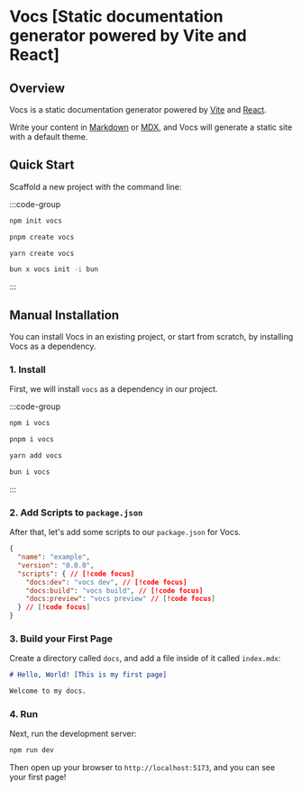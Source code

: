 # Vocs [Static documentation generator powered by Vite and React]

## Overview

Vocs is a static documentation generator powered by [Vite](https://vitejs.dev) and [React](https://react.dev).

Write your content in [Markdown](#TODO) or [MDX](#TODO), and Vocs will generate a static site with a default theme.

## Quick Start

Scaffold a new project with the command line:

:::code-group

```bash [npm]
npm init vocs
```

```bash [pnpm]
pnpm create vocs
```

```bash [yarn]
yarn create vocs
```

```bash [bun]
bun x vocs init -i bun
```

:::

## Manual Installation

You can install Vocs in an existing project, or start from scratch, by installing Vocs as a dependency.

### 1. Install

First, we will install `vocs` as a dependency in our project.

:::code-group

```bash [npm]
npm i vocs
```

```bash [pnpm]
pnpm i vocs
```

```bash [yarn]
yarn add vocs
```

```bash [bun]
bun i vocs
```

:::

### 2. Add Scripts to `package.json`

After that, let's add some scripts to our `package.json` for Vocs.

```json [package.json]
{
  "name": "example",
  "version": "0.0.0",
  "scripts": { // [!code focus]
    "docs:dev": "vocs dev", // [!code focus] 
    "docs:build": "vocs build", // [!code focus]
    "docs:preview": "vocs preview" // [!code focus]
  } // [!code focus]
}
```

### 3. Build your First Page

Create a directory called `docs`, and add a file inside of it called `index.mdx`:

```markdown [docs/index.mdx]
# Hello, World! [This is my first page]

Welcome to my docs. 
```

### 4. Run

Next, run the development server:

```bash [Terminal]
npm run dev
```

Then open up your browser to `http://localhost:5173`, and you can see your first page!